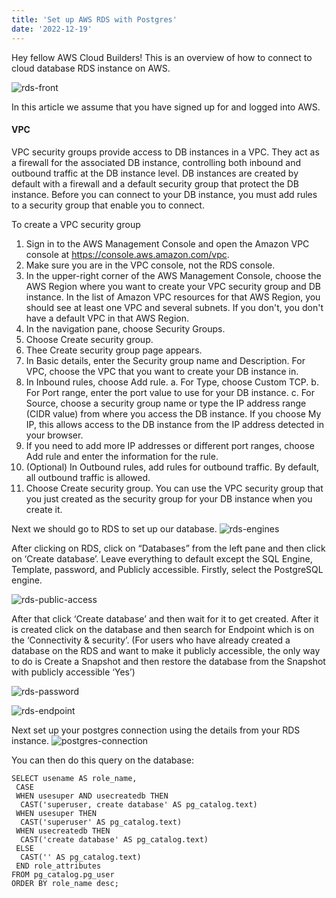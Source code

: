 ```yaml
---
title: 'Set up AWS RDS with Postgres'
date: '2022-12-19'
---
```


Hey fellow AWS Cloud Builders! This is an overview of how to connect to cloud database RDS instance on AWS.

![rds-front](https://user-images.githubusercontent.com/27693622/208445090-2fe302d2-6a18-4f83-921f-96b75a53ef5d.png)

In this article we assume that you have signed up for and logged into AWS.

#### VPC
VPC security groups provide access to DB instances in a VPC.
They act as a firewall for the associated DB instance, controlling both inbound and outbound traffic at the DB instance level.
DB instances are created by default with a firewall and a default security group that protect the DB instance.
Before you can connect to your DB instance, you must add rules to a security group that enable you to connect.

To create a VPC security group
 1.  Sign in to the AWS Management Console and open the Amazon VPC console at https://console.aws.amazon.com/vpc.
 2.  Make sure you are in the VPC console, not the RDS console.
 3.  In the upper-right corner of the AWS Management Console, choose the AWS Region where you want to create your VPC security group and DB instance. In the list of Amazon VPC resources for that AWS Region, you should see at least one VPC and several subnets. If you don't, you don't have a default VPC in that AWS Region.
 4.  In the navigation pane, choose Security Groups.
 5.  Choose Create security group.
 6.  Thee Create security group page appears.
 7.  In Basic details, enter the Security group name and Description. For VPC, choose the VPC that you want to create your DB instance in.
 8.  In Inbound rules, choose Add rule.
  a. For Type, choose Custom TCP.
  b. For Port range, enter the port value to use for your DB instance.
  c. For Source, choose a security group name or type the IP address range (CIDR value) from where you access the DB instance. If you choose My IP, this allows access to the DB instance from the IP address detected in your browser.
9.  If you need to add more IP addresses or different port ranges, choose Add rule and enter the information for the rule.
10. (Optional) In Outbound rules, add rules for outbound traffic. By default, all outbound traffic is allowed.
11. Choose Create security group.
You can use the VPC security group that you just created as the security group for your DB instance when you create it.

Next we should go to RDS to set up our database.
![rds-engines](https://user-images.githubusercontent.com/27693622/208517435-cd3a1129-eda8-43bb-9bdf-b16ee8b54f5f.png)

After clicking on RDS, click on “Databases” from the left pane and then click on ‘Create database’.
Leave everything to default except the SQL Engine, Template, password, and Publicly accessible. Firstly, select the PostgreSQL engine.

![rds-public-access](https://user-images.githubusercontent.com/27693622/208517889-f9767056-1998-434e-895a-7a099fae8b85.png)

After that click ‘Create database’ and then wait for it to get created. After it is created click on the database and then search for Endpoint which is on the ‘Connectivity & security’.
(For users who have already created a database on the RDS and want to make it publicly accessible, the only way to do is Create a Snapshot and then restore the database from the Snapshot with publicly accessible ‘Yes’)

![rds-password](https://user-images.githubusercontent.com/27693622/208517968-04c8a044-ef9c-46ec-8579-0331061a4212.png)

![rds-endpoint](https://user-images.githubusercontent.com/27693622/208518039-24331411-0fea-4a0d-94d3-8e1be459e717.png)


Next set up your postgres connection using the details from your RDS instance.
![postgres-connection](https://user-images.githubusercontent.com/27693622/208524182-bb2e6ebb-2894-4e8b-b617-adc2843e4075.png)

You can then do this query on the database:
```
SELECT usename AS role_name,
 CASE
 WHEN usesuper AND usecreatedb THEN
  CAST('superuser, create database' AS pg_catalog.text)
 WHEN usesuper THEN
  CAST('superuser' AS pg_catalog.text)
 WHEN usecreatedb THEN
  CAST('create database' AS pg_catalog.text)
 ELSE
  CAST('' AS pg_catalog.text)
 END role_attributes
FROM pg_catalog.pg_user
ORDER BY role_name desc;
```
